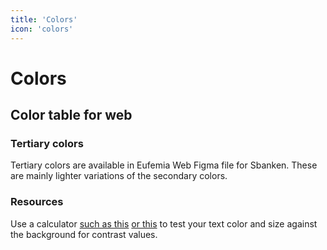 ```yaml
---
title: 'Colors'
icon: 'colors'
---
```



# Colors

## Color table for web

<ColorsTable />

<VisibilityByTheme hidden="sbanken">

## Gradients, shadows, and shades

### Gradients

The DNB brand consists mainly of solid fill colors. Gradients should be avoided despite there being an illustration in Brandbook on page 39 (pdf) showing a graph with a purple gradient.

### Shadows

Shadows are used to depict depth along the z-axis. Typical use cases are interface components that are laid 'above' the main interface such as calendar widgets. Currently, Android development for DNB uses Google Material Design Guidelines regarding shadow color, depth, blur, etc.

See the DNB Figma main guide for shadow specifications.

### Tints and Shades

Tints are lighter versions of the color that are made by mixing a color with white, whereas shades are darker versions of the color that are made by mixing a color with black. If a lighter version of a primary color is required (due to accessibility, contrast, or for illustration), then ....

</VisibilityByTheme>

<VisibilityByTheme visible="sbanken">

### Tertiary colors

Tertiary colors are available in Eufemia Web Figma file for Sbanken. These are mainly lighter variations of the secondary colors.

</VisibilityByTheme>

### Resources

Use a calculator [such as this](https://snook.ca/technical/colour_contrast/colour.html#fg=33FF33,bg=333333) [or this](https://webaim.org/resources/contrastchecker/) to test your text color and size against the background for contrast values.
